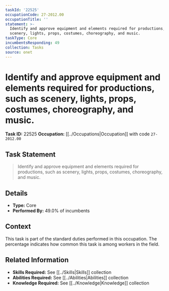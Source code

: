 ```yaml
---
taskId: '22525'
occupationCode: 27-2012.00
occupationTitle: ''
statement: >-
  Identify and approve equipment and elements required for productions, such as
  scenery, lights, props, costumes, choreography, and music.
taskType: Core
incumbentsResponding: 49
collection: Tasks
source: onet
---
```

# Identify and approve equipment and elements required for productions, such as scenery, lights, props, costumes, choreography, and music.

**Task ID:** 22525
**Occupation:** [[../Occupations|Occupation]] with code `27-2012.00`

## Task Statement

> Identify and approve equipment and elements required for productions, such as scenery, lights, props, costumes, choreography, and music.

## Details

- **Type:** Core
- **Performed By:** 49.0% of incumbents

## Context

This task is part of the standard duties performed in this occupation. The percentage indicates how common this task is among workers in the field.

## Related Information

- **Skills Required:** See [[../Skills|Skills]] collection
- **Abilities Required:** See [[../Abilities|Abilities]] collection
- **Knowledge Required:** See [[../Knowledge|Knowledge]] collection
